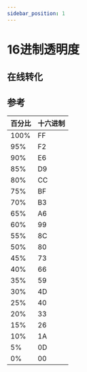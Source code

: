 ```yaml
---
sidebar_position: 1
---
```



# 16进制透明度

## 在线转化
<ColorInput />

## 参考

| 百分比 | 十六进制 |
| ------ | -------- |
| 100%   | FF       |
| 95%    | F2       |
| 90%    | E6       |
| 85%    | D9       |
| 80%    | CC       |
| 75%    | BF       |
| 70%    | B3       |
| 65%    | A6       |
| 60%    | 99       |
| 55%    | 8C       |
| 50%    | 80       |
| 45%    | 73       |
| 40%    | 66       |
| 35%    | 59       |
| 30%    | 4D       |
| 25%    | 40       |
| 20%    | 33       |
| 15%    | 26       |
| 10%    | 1A       |
| 5%     | 0D       |
| 0%     | 00       |
